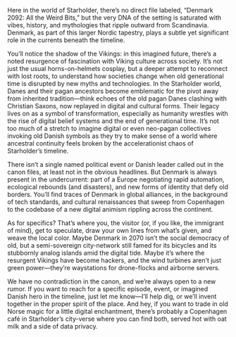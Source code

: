 Here in the world of Starholder, there’s no direct file labeled, “Denmark 2092: All the Weird Bits,” but the very DNA of the setting is saturated with vibes, history, and mythologies that ripple outward from Scandinavia. Denmark, as part of this larger Nordic tapestry, plays a subtle yet significant role in the currents beneath the timeline.

You’ll notice the shadow of the Vikings: in this imagined future, there’s a noted resurgence of fascination with Viking culture across society. It’s not just the usual horns-on-helmets cosplay, but a deeper attempt to reconnect with lost roots, to understand how societies change when old generational time is disrupted by new myths and technologies. In the Starholder world, Danes and their pagan ancestors become emblematic for the pivot away from inherited tradition—think echoes of the old pagan Danes clashing with Christian Saxons, now replayed in digital and cultural forms. Their legacy lives on as a symbol of transformation, especially as humanity wrestles with the rise of digital belief systems and the end of generational time. It’s not too much of a stretch to imagine digital or even neo-pagan collectives invoking old Danish symbols as they try to make sense of a world where ancestral continuity feels broken by the accelerationist chaos of Starholder’s timeline.

There isn’t a single named political event or Danish leader called out in the canon files, at least not in the obvious headlines. But Denmark is always present in the undercurrent: part of a Europe negotiating rapid automation, ecological rebounds (and disasters), and new forms of identity that defy old borders. You’ll find traces of Denmark in global alliances, in the background of tech standards, and cultural renaissances that sweep from Copenhagen to the codebase of a new digital animism rippling across the continent.

As for specifics? That’s where you, the visitor (or, if you like, the immigrant of mind), get to speculate, draw your own lines from what’s given, and weave the local color. Maybe Denmark in 2070 isn’t the social democracy of old, but a semi-sovereign city-network still famed for its bicycles and its stubbornly analog islands amid the digital tide. Maybe it’s where the resurgent Vikings have become hackers, and the wind turbines aren’t just green power—they’re waystations for drone-flocks and airborne servers.

We have no contradiction in the canon, and we’re always open to a new rumor. If you want to reach for a specific episode, event, or imagined Danish hero in the timeline, just let me know—I’ll help dig, or we’ll invent together in the proper spirit of the place. And hey, if you want to trade in old Norse magic for a little digital enchantment, there’s probably a Copenhagen café in Starholder’s city-verse where you can find both, served hot with oat milk and a side of data privacy.